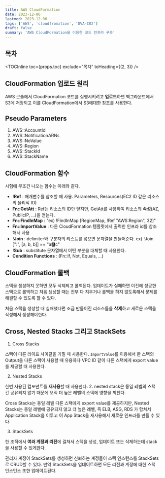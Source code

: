 ```yaml
---
title: AWS CloudFormation
date: 2023-12-06
lastmod: 2023-12-06
tags: ['AWS', 'cloudfromation', 'DVA-C02']
draft: false
summary: 'AWS CloudFormation을 이용한 코드 인프라 구축'
---
```


## 목차

<TOCInline toc={props.toc} exclude="목차" toHeading={(2, 3)} />

## CloudFormation 업로드 원리

AWS 콘솔에서 CloudFormation 코드를 실행시키려고 **업로드**하면 백그라운드에서 S3에 저장되고 이를 CloudFormation에서 S3에대한 참조를 사용한다.

## Pseudo Parameters

1. AWS::AccountId
2. AWS::NotificationARNs
3. AWS::NoValue
4. AWS::Region
5. AWS::StackId
6. AWS::StackName

## CloudFormation 함수

시험에 무조건 나오는 함수는 아래와 같다.

- **!Ref** : 매개변수를 참조할 때 사용. Parameters, Resources(EC2 ID 같은 리소스의 물리적 ID)
- **Fn::GetAtt** : Ref는 리소스의 ID만 얻지만, GetAtt를 사용하여 리소스의 **속성**(AZ, PublicIP, ...)을 얻는다.
- **Fn::FindInMap** : "ex) !FindInMap [RegionMap, !Ref "AWS:Region", 32]"
- **Fn::ImportValue** : 다른 CloudFormation 템플릿에서 출력한 인프라 id를 참조해서 사용
- **!Join** : delimiter와 구분자의 리스트를 넣으면 문자열을 만들어준다. ex) !Join [":", [a, b, b]] == "a:b:c"
- **!Sub** : substitute 문자열에서 어떤 부분을 대체할 때 사용한다.
- **Condition Functions** : (Fn::If, Not, Equals, ...)

## CloudFormation 롤백

스택을 생성하지 못하면 모두 삭제되고 롤백된다.
업데이트가 실패하면 이전에 성공한 스택으로 롤백하고
처음 생성할 때는 전부 다 지우거나 롤백을 하지 않도록해서 문제를 해결할 수 있도록 할 수 있다.

처음 스택을 생성할 때 실패했다면 조금 만들어진 리소스들을 **삭제**하고 새로운 스택을 작성해서 생성해야한다.

## Cross, Nested Stacks 그리고 StackSets

1. Cross Stacks

스택이 다른 라이프 사이클을 가질 때 사용한다.
`ImportValue`를 이용해서 한 스택의 Output을 다른 스택이 사용할 때 유용하다
VPC ID 같이 다른 스택에게 export value를 제공할 때 사용한다.

2. Nested Stacks

한번 사용된 컴포넌트를 **재사용**할 때 사용한다. 2. nested stack은 동일 레벨의 스택 간 공유되지 않기 때문에 오직 더 높은 레벨의 스택에 영향을 끼친다.

Cross Stacks는 동일 레벨 다른 스택에게 export value를 제공하지만, Nested Stacks는 동일 레벨에 공유되지 않고 더 높은 레벨, 즉 ELB, ASG, RDS 가 합쳐서 Application Stack을 이루고
이 App Stack을 재사용해서 새로운 인프라를 만들 수 있다.

3. StackSets

한 조직에서 **여러 계정과 리전**에 걸쳐서 스택을 생성, 업데이트 또는 삭제하는데 stack을 사용할 수 있게한다.

관리자 계정이 StackSets를 생성하면 신뢰하는 계정들이 스택 인스턴스를 StackSets로 CRUD할 수 있다.
만약 StackSets을 업데이트하면 모든 리전과 계정에 대한 스택 인스턴스 또한 업데이트된다.
